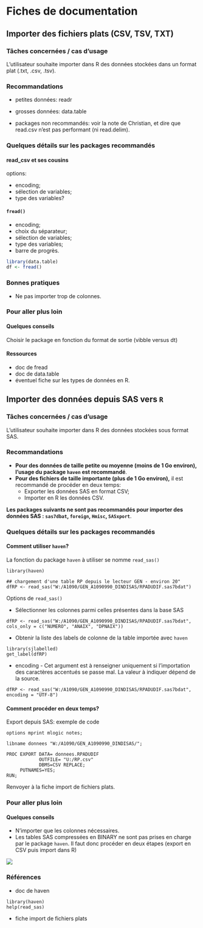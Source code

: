 # Fiches de documentation

## Importer des fichiers plats (CSV, TSV, TXT)

### Tâches concernées / cas d'usage

L'utilisateur souhaite importer dans R des données stockées dans un format plat (.txt, .csv, .tsv).

### Recommandations

* petites données: readr
* grosses données: data.table

* packages non recommandés: voir la note de Christian, et dire que read.csv n'est pas performant (ni read.delim).

### Quelques détails sur les packages recommandés

#### read_csv et ses cousins

options:

* encoding;
* sélection de variables;
* type des variables?

#### `fread()`

* encoding;
* choix du séparateur;
* sélection de variables;
* type des variables;
* barre de progrès.


```r
library(data.table)
df <- fread()
```


### Bonnes pratiques

* Ne pas importer trop de colonnes.

### Pour aller plus loin

#### Quelques conseils

Choisir le package en fonction du format de sortie (vibble versus dt)



#### Ressources

* doc de fread
* doc de data.table
* éventuel fiche sur les types de données en R.






## Importer des données depuis SAS vers `R`

### Tâches concernées / cas d'usage

L'utilisateur souhaite importer dans R des données stockées sous format SAS.

### Recommandations

* **Pour des données de taille petite ou moyenne (moins de 1 Go environ), l'usage du package `haven` est recommandé**.
* **Pour des fichiers de taille importante (plus de 1 Go environ),** il est  recommandé de procéder en deux temps:
    * Exporter les données SAS en format CSV;
    * Importer en R les données CSV.



**Les packages suivants ne sont pas recommandés pour importer des données SAS : `sas7dbat`, `foreign`, `Hmisc`, `SASxport`**.

### Quelques détails sur les packages recommandés

#### Comment utiliser `haven`?
La fonction du package `haven` à utiliser se nomme `read_sas()`
```r=
library(haven)

## chargement d'une table RP depuis le lecteur GEN - environ 20"
dfRP <- read_sas("W:/A1090/GEN_A1090990_DINDISAS/RPADUDIF.sas7bdat")
```

Options de `read_sas()`

* Sélectionner les colonnes parmi celles présentes dans la base SAS
```r=
dfRP <- read_sas("W:/A1090/GEN_A1090990_DINDISAS/RPADUDIF.sas7bdat", cols_only = c("NUMERO", "ANAIX", "DPNAIX"))
```

* Obtenir la liste des labels de colonne de la table importée avec `haven`
```r=
library(sjlabelled)
get_label(dfRP)
```

* encoding - Cet argument est à renseigner uniquement si l'importation des caractères accentués se passe mal. La valeur à indiquer dépend de la source.
```r=
dfRP <- read_sas("W:/A1090/GEN_A1090990_DINDISAS/RPADUDIF.sas7bdat", encoding = "UTF-8")
```

#### Comment procéder en deux temps?

Export depuis SAS: exemple de code
```sass=
options mprint mlogic notes;

libname donnees "W:/A1090/GEN_A1090990_DINDISAS/"; 

PROC EXPORT DATA= donnees.RPADUDIF
            OUTFILE= "U:/RP.csv" 
            DBMS=CSV REPLACE;
     PUTNAMES=YES;
RUN;
```

Renvoyer à la fiche import de fichiers plats.


### Pour aller plus loin

#### Quelques conseils

* N'importer que les colonnes nécessaires.
* Les tables SAS compressées en BINARY ne sont pas prises en charge par le package `haven`. Il faut donc procéder en deux étapes (export en CSV puis import dans R)

![](https://minio.stable.innovation.insee.eu/hackmd-uploads/uploads/upload_d8c9c189eb1a11c5527374cb7b771ab0.png)


### Références

* doc de haven
```r=
library(haven)
help(read_sas)
```

* fiche import de fichiers plats
